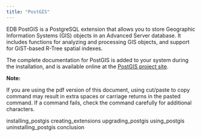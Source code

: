```yaml
---
title: "PostGIS"
---
```


EDB PostGIS is a PostgreSQL extension that allows you to store Geographic Information Systems (GIS) objects in an Advanced Server database. It includes functions for analyzing and processing GIS objects, and support for GiST-based R-Tree spatial indexes.

The complete documentation for PostGIS is added to your system during the installation, and is available online at the [PostGIS project site](https://postgis.net/documentation/).

**Note:**

If you are using the pdf version of this document, using cut/paste to copy command may result in extra spaces or carriage returns in the pasted command. If a command fails, check the command carefully for additional characters.

<div class="toctree" maxdepth="3">

installing_postgis creating_extensions upgrading_postgis using_postgis uninstalling_postgis conclusion

</div>
